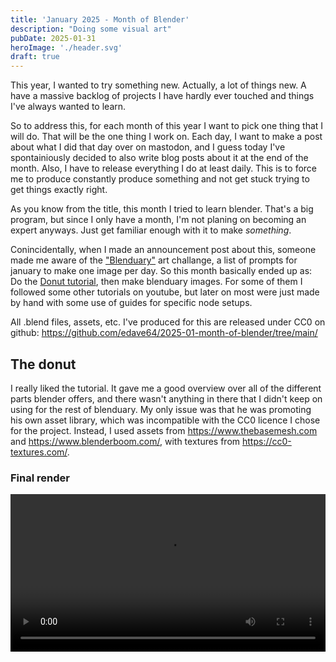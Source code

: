 ```yaml
---
title: 'January 2025 - Month of Blender'
description: "Doing some visual art"
pubDate: 2025-01-31
heroImage: './header.svg'
draft: true
---
```


This year, I wanted to try something new. Actually, a lot of things new. A have a massive backlog of projects I have hardly ever touched and things I've always wanted to learn.

So to address this, for each month of this year I want to pick one thing that I will do. That will be the one thing I work on. Each day, I want to make a post about what I did
that day over on mastodon, and I guess today I've spontainiously decided to also write blog posts about it at the end of the month. Also, I have to release everything I do at
least daily. This is to force me to produce constantly produce something and not get stuck trying to get things exactly right.

As you know from the title, this month I tried to learn blender. That's a big program, but since I only have a month, I'm not planing on becoming an expert anyways. Just get
familiar enough with it to make *something*. 

Conincidentally, when I made an announcement post about this, someone made me aware of the
["Blenduary"](https://blenderartists.org/t/new-january-daily-art-challenge-blenduary/1560953) art challange, a list of prompts for january to make one image per day.
So this month basically ended up as: Do the [Donut tutorial](https://www.youtube.com/watch?v=B0J27sf9N1Y&list=PLjEaoINr3zgEPv5y--4MKpciLaoQYZB1Z), then make blenduary images.
For some of them I followed some other tutorials on youtube, but later on most were just made by hand with some use of guides for specific node setups.

All .blend files, assets, etc. I've produced for this are released under CC0 on github: https://github.com/edave64/2025-01-month-of-blender/tree/main/

## The donut

I really liked the tutorial. It gave me a good overview over all of the different parts blender offers, and there wasn't anything in there that I didn't keep on using for the
rest of blenduary. My only issue was that he was promoting his own asset library, which was incompatible with the CC0 licence I chose for the project. Instead, I used assets
from https://www.thebasemesh.com and https://www.blenderboom.com/, with textures from https://cc0-textures.com/.

### Final render

<video controls src="{Donut}" style="max-width: 100%" width="1092" alt="A rendered animation of a camera flying over 4 donuts on a plate."  />

## Blenduary Results

### Day 01: Ripple


<Image src={Ripple} alt="A render of a rough sphere. It is made up of hundreds of randomly rotated cylinders." />

This image happened as a bit of an accident while working on the donut tutorial. It happened while I was trying to create the plate asset. I created a new cylinder, but
added it to the collection used for donut sprinkles, packing hundreds of 1 meter large cylinders around the donut, turning it practically into a sphere.

### Day 02: Crystals


<Image src={Crystal} alt="A render of a cave like thing with blue, glowing crystals. There is a green light coming from around a bend." />

The idea here was to create a cave with glowing crystals, with a mysterious green glow around the corner.

This was the first time working with emmissive textures. Using them naively destroyed all detail in the crystals, since it's hard to have a shadow on a glowing surface.
So they didn't look like actual objects.

The cave didn't look great either, since it's essentially just a donut from the inside.

<Image src={CrystalRedo} alt="A render of a cave like thing with blue, glowing crystals. There is a green light coming from around a bend." />

I later created this improved version. The cave still doesn't look fantastic, but the crystals look a lot more like physical objects and the lower emmissive strength
makes the cave look a bit less smooth.

### Day 03: Workbench


<Image src={Workbench} alt="A wooden table with a big block of wood being chisled. There are wood shavings on the table. One side is completely black" />

My first attempt at modeling objects, destroyed by a problem with the texture. I still don't know why, but applying the normal map makes one side pitch black.

<Image src={WorkbenchRedo} alt="A wooden table with a big block of wood being chisled. There are wood shavings on the table." />

After I replaced the normal map with a bump map, it's still not pretty, but better.

### Day 04: Spider


<Image src={Spider} alt="A render of a black, hairy spider" />

My first attempt at modeling a living creature. I tried to make something similar to a jumping spider, to make it at least a little cute, so I wouldn't hate to look at it.
Not really a spider fan. ^^'

### Day 05: Celeste


<Image src={Celeste} alt="A blue, low-poly mountain with an orange sky and heavy fog." />

I wasn't sure what to do with this prompt, so I made something vaguely inspired by the logo of the game celeste.

### Day 06: Tesslate


<Image src={Tesslate} alt="A house made of large, irregularly shaped, gray pieces of stone. It has red roof tiles." />

I watched some YT tutorials about making brick textures with displacement, and did a similar thing with voronoi textures. The roofing tiles are (suboptimally) generated are
with geometry nodes, which means the base mash of this scene is actually just 7 completely flat faces.

### Day 07: Portal


<video controls src={Portal} style="max-width: 100%;" alt="A camera ride through a triangular room with three doors. Every door loops back to the same position. You can see multiple iterations of the same room through the doors." loop />

In recent history, Blender added a "Ray Portal BSDF" node, allowing rays that enter to be moved somewhere else. This allows for some fantastic effects, but at least from what I
saw, the ergonomics are terrible. It can do a lot. It can keep a static angle, to be used as a flat image that's rendered from somewhere else, like a TV, or a dynamic angle for
a portal like effect, it can scale up and down or rotate, or use multiple target locations on one texture, it's pretty neat.

The problem is that this means the node leaves all the math burden to you, and the documentation did not help me much. The
[documentation](https://docs.blender.org/manual/en/latest/render/shader_nodes/shader/ray_portal.html) gives you a sample node setup with nodes for "Location of Portal Target" and
"Rotation of Portal Target", but those are lies. Changing the location changes rotation and rotation, and rotation is a static value that seems very unrelated to the actual
rotation of the portal.

I made this animation through pure trial and error.

### Day 08: Orrery


<video controls src={Orrery} style="max-width: 100%;" alt="An animation of a camera flying around an orrery with a sun, 3 planets and 5 moons orbiting around each other." />

My first attempt at a more complex chorreography. It features keyframe animation outside of just location, rotation and scale, and a hand-off between two cameras. It was also the
first time I tried working with the eevee render, simply because I didn't have time to render it otherwise. It's surprisingly picky.

### Day 09: Aurora


<video controls src={Aurora} style="max-width: 100%;" alt="A snowy landscape under a dark blue night sky with an aurora borealis and some clouds/fog." />

Made mostly by following a tutorial, but I also learned how to make a more complex animated sky texture.

The effect doesn't look bad in itself, I think it's mostly the positioning of the lines in the sky (and the unconvincing snow) that I'd like to revisit, but for now, I'll leave it
as is, and hide it by keeping it entirely localized within my kitchen.

<Image src={AuroraJoke} alt="A door that is ajar with a strong orange glow behind it, modeled after the 'Steamed Hams' scene in the Simpsons" />

(Yes, this is part of this days submission)

### Day 10: Diffuse


<Image src={Diffuse} alt="A cat viewed through a pair of glasses. Everything outside the glasses is clear, everything though the glasses is blurry." />

NOTE: The cat is just a jpeg, I did not suddenly graduated to photorealistic cats.

This was definitly more of a case of wanting to learn something and fitting it to the theme. I used this to learn both to use curves for modeling and using cryptomasks in the
compositor. Also, this is the fixed version. Originally, I rendered it with far to little light for some reason and didn't notice at the time.
